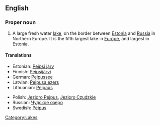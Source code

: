 ==English==
{{wikipedia}}

===Proper noun===
{{en-proper noun|sg=[[peipus|Peipus]]}}

# A large fresh water [[lake]], on the border between [[Estonia]] and [[Russia]] in Northern Europe. It is the fifth largest lake in [[Europe]], and largest in Estonia.

====Translations====
{{trans-top|lake in Estonia/Russia}}
*Estonian: [[Peipsi järv]]
*Finnish: [[Peipsijärvi]]
*German: [[Peipussee]]
*Latvian: [[Peipusa ezers]]
*Lithuanian: [[Peipaus]]
{{trans-mid}}
*Polish: [[Jezioro Pejpus]], [[Jezioro Czudzkie]]
*Russian: [[Чудское озеро]]
*Swedish: [[Peipus]]
{{trans-bottom}}

[[Category:Lakes]]